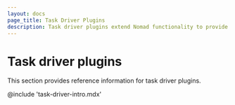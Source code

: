 ```yaml
---
layout: docs
page_title: Task Driver Plugins
description: Task driver plugins extend Nomad functionality to provide resource isolation when executing job tasks. Review the Exec2, Podman, and Virt task driver reference. Explore plugins developed by the Nomad user community.
---
```


# Task driver plugins

This section provides reference information for task driver plugins.

@include 'task-driver-intro.mdx'

